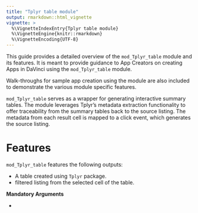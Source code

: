 ```yaml
---
title: "Tplyr table module"
output: rmarkdown::html_vignette
vignette: >
  %\VignetteIndexEntry{Tplyr table module}
  %\VignetteEngine{knitr::rmarkdown}
  %\VignetteEncoding{UTF-8}
---
```


This guide provides a detailed overview of the `mod_Tplyr_table` module and its features. It is meant to provide guidance to App Creators on creating Apps in DaVinci using the `mod_Tplyr_table` module.

Walk-throughs for sample app creation using the module are also included
to demonstrate the various module specific features.


`mod_Tplyr_table` serves as a wrapper for generating interactive summary tables. The module leverages Tplyr’s metadata extraction functionality to offer traceability from the summary tables back to the source listing. The metadata from each result cell is mapped to a click event, which generates the source listing.

# Features

`mod_Tplyr_table` features the following outputs:

- A table created using `Tplyr` package.
- filtered listing from the selected cell of the table.

**Mandatory Arguments**

- 
